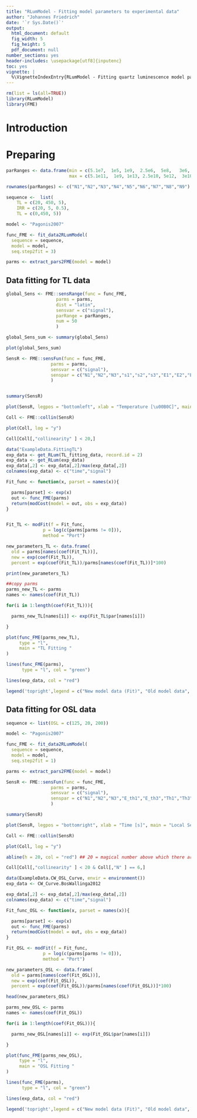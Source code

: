 ```yaml
---
title: "RLumModel - Fitting model parameters to experimental data"
author: "Johannes Friedrich"
date: '`r Sys.Date()`'
output:
  html_document: default
  fig_width: 5
  fig_height: 5
  pdf_document: null
number_sections: yes
header-includes: \usepackage[utf8]{inputenc}
toc: yes
vignette: |
  %\VignetteIndexEntry{RLumModel - Fitting quartz luminescence model parameters to experimental data} %\VignetteEngine{knitr::rmarkdown} %\VignetteEncoding{UTF-8}{inputenc}
---
```

```r
rm(list = ls(all=TRUE))
library(RLumModel)
library(FME)
```

# Introduction

# Preparing 

```r
parRanges <- data.frame(min = c(5.1e7,  1e5, 1e9,  2.5e6,  5e8,   3e6,   1e8, 1e6,  5e7),
                        max = c(5.1e11,  1e9, 1e13, 2.5e10, 5e12,  3e10,  1e12, 1e10, 5e11))

rownames(parRanges) <- c("N1","N2","N3","N4","N5","N6","N7","N8","N9")

sequence <-  list(
    TL = c(20, 450, 5),
    IRR = c(20, 5, 0.5),
    TL = c(0,450, 5))

model <- "Pagonis2007"

func_FME <- fit_data2RLumModel(
  sequence = sequence, 
  model = model, 
  seq.step2fit = 3)

parms <- extract_pars2FME(model = model)
```


## Data fitting for TL data
```r
global_Sens <- FME::sensRange(func = func_FME,
                   parms = parms,
                   dist = "latin",
                   sensvar = c("signal"),
                   parRange = parRanges,
                   num = 50 
                   )

global_Sens_sum <- summary(global_Sens)

plot(global_Sens_sum)
```

```r
SensR <- FME::sensFun(func = func_FME,
                 parms = parms,
                 sensvar = c("signal"),
                 senspar = c("N1","N2","N3","s1","s2","s3","E1","E2","E3")
                 )


summary(SensR)
```

```r
plot(SensR, legpos = "bottomleft", xlab = "Temperature [\u00B0C]", main = "Local Sensitivity Analysis")
```

```r

Coll <- FME::collin(SensR)

plot(Coll, log = "y")
```

```r
Coll[Coll[,"collinearity" ] < 20,]
```



```r
data("ExampleData.FittingTL")
exp_data <- get_RLum(TL_fitting_data, record.id = 2)
exp_data <- get_RLum(exp_data)
exp_data[,2] <- exp_data[,2]/max(exp_data[,2])
colnames(exp_data) <- c("time","signal")
```

```r
Fit_func <- function(x, parset = names(x)){

  parms[parset] <- exp(x)
  out <- func_FME(parms)
  return(modCost(model = out, obs = exp_data))
}


Fit_TL <- modFit(f = Fit_func,
              p = log(c(parms[parms != 0])),
              method = "Port")
```



```r
new_parameters_TL <- data.frame(
  old = parms[names(coef(Fit_TL))], 
  new = exp(coef(Fit_TL)), 
  percent = exp(coef(Fit_TL))/parms[names(coef(Fit_TL))]*100)

print(new_parameters_TL)
```


```r
##copy parms
parms_new_TL <- parms
names <- names(coef(Fit_TL))

for(i in 1:length(coef(Fit_TL))){

  parms_new_TL[names[i]] <- exp(Fit_TL$par[names[i]])

}
```

```r
plot(func_FME(parms_new_TL),
     type = "l",
     main = "TL Fitting "
)

lines(func_FME(parms),
      type = "l", col = "green")

lines(exp_data, col = "red")

legend('topright',legend = c("New model data (Fit)", "Old model data", "experimental data"), col = c("black","green","red"), lwd = 1)

```











## Data fitting for OSL data
```r
sequence <- list(OSL = c(125, 20, 200))

model <- "Pagonis2007"

func_FME <- fit_data2RLumModel(
  sequence = sequence, 
  model = model, 
  seq.step2fit = 1)

parms <- extract_pars2FME(model = model)
```



```r
SensR <- FME::sensFun(func = func_FME,
                 parms = parms,
                 sensvar = c("signal"),
                 senspar = c("N1","N2","N3","E_th1","E_th3","Th1","Th3")
                 )

```

```r
summary(SensR)
```

```r
plot(SensR, legpos = "bottomright", xlab = "Time [s]", main = "Local Sensitivity Analysis")
```

```r

Coll <- FME::collin(SensR)

plot(Coll, log = "y")

abline(h = 20, col = "red") ## 20 = magical number above which there are identifiability problems

```

```r
Coll[Coll[,"collinearity" ] < 20 & Coll[,"N" ] == 6,]
```


```r
data(ExampleData.CW_OSL_Curve, envir = environment())
exp_data <- CW_Curve.BosWallinga2012

exp_data[,2] <- exp_data[,2]/max(exp_data[,2])
colnames(exp_data) <- c("time","signal")

Fit_func_OSL <- function(x, parset = names(x)){

  parms[parset] <- exp(x)
  out <- func_FME(parms)
  return(modCost(model = out, obs = exp_data))
}

Fit_OSL <- modFit(f = Fit_func,
              p = log(c(parms[parms != 0])),
              method = "Port")

```

```r
new_parameters_OSL <- data.frame(
  old = parms[names(coef(Fit_OSL))], 
  new = exp(coef(Fit_OSL)), 
  percent = exp(coef(Fit_OSL))/parms[names(coef(Fit_OSL))]*100)

head(new_parameters_OSL)
```


```r
parms_new_OSL <- parms
names <- names(coef(Fit_OSL))

for(i in 1:length(coef(Fit_OSL))){

  parms_new_OSL[names[i]] <- exp(Fit_OSL$par[names[i]])

}


```

```r
plot(func_FME(parms_new_OSL),
     type = "l",
     main = "OSL Fitting "
)

lines(func_FME(parms),
      type = "l", col = "green")

lines(exp_data, col = "red")

legend('topright',legend = c("New model data (Fit)", "Old model data", "experimental data"), col = c("black","green","red"), lwd = 1)
```

